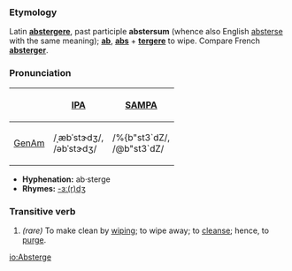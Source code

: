 ===Etymology===
Latin '''[[abstergere]]''', past participle '''abstersum''' (whence also English [[absterse]] with the same meaning); '''[[ab]]''', '''[[abs]]''' + '''[[tergere]]''' to wipe.  Compare French '''[[absterger]]'''.

===Pronunciation===
{| border=1 cellpadding=5
! !! [[w:International Phonetic Alphabet|IPA]] !! [[w:SAMPA|SAMPA]]
|-
! [[GenAm]] 
| /ˌæbˈstɝdʒ/, <br> /əbˈstɝdʒ/ || /%{b"st3`dZ/, <br> /@b"st3`dZ/
|}

*'''Hyphenation:''' ab·sterge
*'''Rhymes:''' [[Rhymes:English:-ɜː(r)dʒ|-ɜː(r)dʒ]]

===Transitive verb===
#''(rare)'' To make clean by [[wiping]]; to wipe away; to [[cleanse]]; hence, to [[purge]].

[[io:Absterge]]